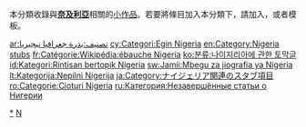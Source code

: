 {{Catnav|頁面分類|地理|国家|非洲国家|奈及利亞}}
{{hiddencat}}
{{WPSS-cat}}
本分類收錄與'''[[奈及利亞|奈及利亞]]'''相關的[[Wikipedia:小作品|小作品]]。若要將條目加入本分類下，請加入'''{{tl|Nigeria-stub}}'''，或者'''{{tl|奈及利亞小作品}}'''模板。

[[Category:奈及利亞|*]]
[[Category:非洲小作品|N]]

[[ar:تصنيف:بذرة_جغرافيا_نيجيريا|ar:تصنيف:بذرة جغرافيا نيجيريا]]
[[cy:Categori:Egin_Nigeria|cy:Categori:Egin Nigeria]]
[[en:Category:Nigeria_stubs|en:Category:Nigeria stubs]]
[[fr:Catégorie:Wikipédia:ébauche_Nigeria|fr:Catégorie:Wikipédia:ébauche Nigeria]]
[[ko:분류:나이지리아에_관한_토막글|ko:분류:나이지리아에 관한 토막글]]
[[id:Kategori:Rintisan_bertopik_Nigeria|id:Kategori:Rintisan bertopik Nigeria]]
[[sw:Jamii:Mbegu_za_jiografia_ya_Nigeria|sw:Jamii:Mbegu za jiografia ya Nigeria]]
[[lt:Kategorija:Nepilni_Nigerija|lt:Kategorija:Nepilni Nigerija]]
[[ja:Category:ナイジェリア関連のスタブ項目|ja:Category:ナイジェリア関連のスタブ項目]]
[[ro:Categorie:Cioturi_Nigeria|ro:Categorie:Cioturi Nigeria]]
[[ru:Категория:Незавершённые_статьи_о_Нигерии|ru:Категория:Незавершённые статьи о Нигерии]]